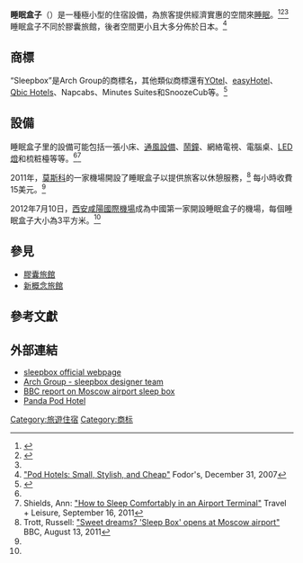 {{not|膠囊公寓|膠囊旅館}}
'''睡眠盒子'''（{{lang-en|'''Sleep box'''}}）是一種極小型的住宿設備，為旅客提供經濟實惠的空間來[[睡眠|睡眠]]。<ref name="新華">{{cite web|url=http://ccnews.people.com.cn/n/2012/0716/c141677-18525479.html|title=舒服!"睡眠盒子"亮相内地机场|author=[[新華網|新華網]]|date=2012-07-16|deadurl=yes|archiveurl=https://web.archive.org/web/20130406221649/http://ccnews.people.com.cn/n/2012/0716/c141677-18525479.html|archivedate=2013-04-06}}</ref><ref>{{cite web |url=http://www.people.com.cn/24hour/n/2013/0206/c25408-20443471.html |title=“睡眠盒子”让出行更经济 |author=[[人民網|人民網]] |date=2013-02-06 |access-date=2013-06-24 |archive-date=2016-03-04 |archive-url=https://web.archive.org/web/20160304055632/http://www.people.com.cn/24hour/n/2013/0206/c25408-20443471.html |dead-url=no }}</ref><ref name=TL /> 睡眠盒子不同於膠囊旅館，後者空間更小且大多分佈於日本。<ref name=FOD>[http://www.fodors.com/news/story_2357.html "Pod Hotels: Small, Stylish, and Cheap"] {{Wayback|url=http://www.fodors.com/news/story_2357.html |date=20150714162650 }} Fodor's, December 31, 2007</ref>

==商標==
“Sleepbox”是Arch Group的商標名，其他類似商標還有[[YOtel|YOtel]]、[[easyHotel|easyHotel]]、[[Qbic_Hotels|Qbic Hotels]]、Napcabs、Minutes Suites和SnoozeCub等。<ref>{{cite web |url=http://www.mediaindonesia.com/mediatravelista/index.php/read/2012/07/28/4120/5/5-Hotel-Mikro-yang-Populer-di-Dunia |title=5 Hotel Mikro yang Populer di Dunia |date=July 28, 2012 |access-date=2013-06-24 |archive-date=2013-04-26 |archive-url=https://web.archive.org/web/20130426051435/http://www.mediaindonesia.com/mediatravelista/index.php/read/2012/07/28/4120/5/5-Hotel-Mikro-yang-Populer-di-Dunia |dead-url=no }}</ref>

==設備==
睡眠盒子里的設備可能包括一張小床、[[通風設備|通風設備]]、[[鬧鐘|鬧鐘]]、網絡電視、電腦桌、[[LED燈|LED燈]]和梳粧檯等等。<ref name="新華"/><ref name=TL>Shields, Ann: [http://www.travelandleisure.com/travel-blog/carry-on/2011/9/16/how-to-sleep-comfortably-in-an-airport-terminal "How to Sleep Comfortably in an Airport Terminal"] {{Wayback|url=http://www.travelandleisure.com/travel-blog/carry-on/2011/9/16/how-to-sleep-comfortably-in-an-airport-terminal |date=20130127111129 }} Travel + Leisure, September 16, 2011</ref>

2011年，[[莫斯科|莫斯科]]的一家機場開設了睡眠盒子以提供旅客以休憩服務，<ref name=BBC>Trott, Russell: [http://www.bbc.co.uk/news/world-europe-14514816 "Sweet dreams? 'Sleep Box' opens at Moscow airport"] {{Wayback|url=http://www.bbc.co.uk/news/world-europe-14514816 |date=20170308013642 }} BBC, August 13, 2011</ref> 每小時收費15美元。<ref name=TL />

2012年7月10日，[[西安|西安]][[咸陽國際機場|咸陽國際機場]]成為中國第一家開設睡眠盒子的機場，每個睡眠盒子大小為3平方米。<ref name="新華"/>

==參見==
* [[膠囊旅館|膠囊旅館]]
* [[新概念旅館|新概念旅館]]

==參考文獻==
{{reflist}}

==外部連結==
* [http://www.sleepbox.com/ sleepbox official webpage] {{Wayback|url=http://www.sleepbox.com/ |date=20210410000818 }}
* [http://www.arch-group.org/ Arch Group - sleepbox designer team] {{Wayback|url=http://www.arch-group.org/ |date=20210126062108 }}
* [http://www.bbc.co.uk/news/world-europe-14514816 BBC report on Moscow airport sleep box] {{Wayback|url=http://www.bbc.co.uk/news/world-europe-14514816 |date=20170308013642 }}
* [https://www.pandapodhotels.com/ Panda Pod Hotel] {{Wayback|url=https://www.pandapodhotels.com/ |date=20210518183658 }}
[[Category:旅遊住宿|Category:旅遊住宿]]
[[Category:商标|Category:商标]]